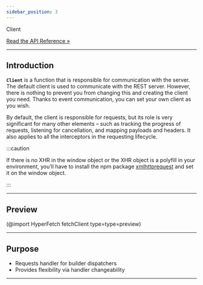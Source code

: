 ```yaml
---
sidebar_position: 3
---
```


<div class="api-link">
  <div class="api-link-title">Client</div>
  <div class="api-link-sub-title">

[Read the API Reference »](/api/Hyper-Fetch/Function/fetchClient.md)

  </div>
</div>

---

## Introduction

**`Client`** is a function that is responsible for communication with the server. The default client is used to
communicate with the REST server. However, there is nothing to prevent you from changing this and creating the client
you need. Thanks to event communication, you can set your own client as you wish.

By default, the client is responsible for requests, but its role is very significant for many other elements – such as
tracking the progress of requests, listening for cancellation, and mapping payloads and headers. It also applies to all
the interceptors in the requesting lifecycle.

:::caution

If there is no XHR in the window object or the XHR object is a polyfill in your environment, you’ll have to install the
npm package [xmlhttprequest](https://www.npmjs.com/package/xmlhttprequest) and set it on the window object.

:::

---

## Preview

(@import HyperFetch fetchClient type=type=preview)

---

## Purpose

- Requests handler for builder dispatchers
- Provides flexibility via handler changeability

---
